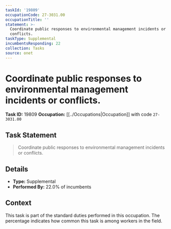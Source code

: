 ```yaml
---
taskId: '19809'
occupationCode: 27-3031.00
occupationTitle: ''
statement: >-
  Coordinate public responses to environmental management incidents or
  conflicts.
taskType: Supplemental
incumbentsResponding: 22
collection: Tasks
source: onet
---
```

# Coordinate public responses to environmental management incidents or conflicts.

**Task ID:** 19809
**Occupation:** [[../Occupations|Occupation]] with code `27-3031.00`

## Task Statement

> Coordinate public responses to environmental management incidents or conflicts.

## Details

- **Type:** Supplemental
- **Performed By:** 22.0% of incumbents

## Context

This task is part of the standard duties performed in this occupation. The percentage indicates how common this task is among workers in the field.

## Related Information

- **Skills Required:** See [[../Skills|Skills]] collection
- **Abilities Required:** See [[../Abilities|Abilities]] collection
- **Knowledge Required:** See [[../Knowledge|Knowledge]] collection
